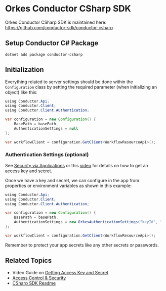 
# Orkes Conductor CSharp SDK

Orkes Conductor CSharp SDK is maintained here: https://github.com/conductor-sdk/conductor-csharp

## Setup Conductor C# Package

```shell
dotnet add package conductor-csharp
```

## Initialization

Everything related to server settings should be done within the `Configuration` class by setting the required parameter (when initializing an object) like this:

```java
using Conductor.Api;
using Conductor.Client;
using Conductor.Client.Authentication;

var configuration = new Configuration() {
    BasePath = basePath,
    AuthenticationSettings = null
};

var workflowClient = configuration.GetClient<WorkflowResourceApi>();
```

### Authentication Settings (optional)

See [Security via Applications](/content/access-control-security/applications#generating-access-keys) or this [video](/content/videos/access-key-secret) for details on how to get an access key and secret.

Once we have a key and secret, we can configure in the app from properties or environment variables as shown in this example:

```java
using Conductor.Api;
using Conductor.Client;
using Conductor.Client.Authentication;

var configuration = new Configuration() {
    BasePath = basePath,
    AuthenticationSettings = new OrkesAuthenticationSettings("keyId", "keySecret")
};

var workflowClient = configuration.GetClient<WorkflowResourceApi>();

```

Remember to protect your app secrets like any other secrets or passwords.

## Related Topics

- Video Guide on [Getting Access Key and Secret](/content/videos/access-key-secret)
- [Access Control & Security](/content/category/access-control-security)
- [CSharp SDK Readme](https://github.com/conductor-sdk/conductor-csharp#readme)

